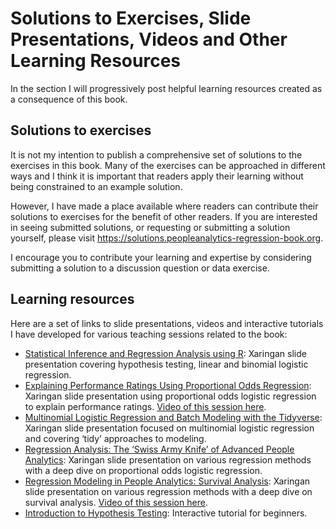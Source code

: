 # Solutions to Exercises, Slide Presentations, Videos and Other Learning Resources {-}

In the section I will progressively post helpful learning resources created as a consequence of this book.

## Solutions to exercises {-}

It is not my intention to publish a comprehensive set of solutions to the exercises in this book.  Many of the exercises can be approached in different ways and I think it is important that readers apply their learning without being constrained to an example solution.  

However, I have made a place available where readers can contribute their solutions to exercises for the benefit of other readers.  If you are interested in seeing submitted solutions, or requesting or submitting a solution yourself, please visit   [https://solutions.peopleanalytics-regression-book.org](https://solutions.peopleanalytics-regression-book.org). 

I encourage you to contribute your learning and expertise by considering submitting a solution to a discussion question or data exercise.  

## Learning resources {-}

Here are a set of links to slide presentations, videos and interactive tutorials I have developed for various teaching sessions related to the book:


* [Statistical Inference and Regression Analysis using R](https://talks.peopleanalytics-regression-book.org/r_ladies_tunis.html): Xaringan slide presentation covering hypothesis testing, linear and binomial logistic regression.
* [Explaining Performance Ratings Using Proportional Odds Regression](https://talks.peopleanalytics-regression-book.org/polr.html):   Xaringan slide presentation using proportional odds logistic regression to explain performance ratings.  [Video of this session here](https://www.youtube.com/watch?v=6IBL8BOSdUQ).
* [Multinomial Logistic Regression and Batch Modeling with the Tidyverse](https://talks.peopleanalytics-regression-book.org/multinom_tidymodels.html):  Xaringan slide presentation focused on multinomial logistic regression and covering 'tidy' approaches to modeling. 
* [Regression Analysis: The ‘Swiss Army Knife’ of Advanced People Analytics](https://talks.peopleanalytics-regression-book.org/dfw_meetup.html):  Xaringan slide presentation on various regression methods with a deep dive on proportional odds logistic regression.
* [Regression Modeling in People Analytics: Survival Analysis](https://talks.peopleanalytics-regression-book.org/london_meetup_2021): Xaringan slide presentation on various regression methods with a deep dive on survival analysis. [Video of this session here](https://www.hranalyticsthinktank.com/community-content/video-keith-mcnulty-book-launch-handbook-of-regression-modeling-in-people-analytics-r57/).
* [Introduction to Hypothesis Testing](https://keith-mcnulty.shinyapps.io/hyptesting/):  Interactive tutorial for beginners.



